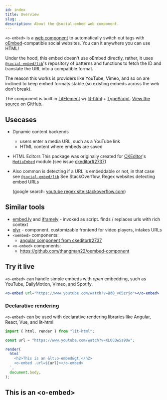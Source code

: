 ```yaml
---
id: index
title: Overview
slug: .
description: About the @social-embed web component.
---
```


`<o-embed>` is a [web component] to automatically switch out tags with
[oEmbed]-compatible social websites. You can it anywhere you can use HTML!

Under the hood, this embed doesn't use oEmbed directly, rather, it uses [`@social-embed/lib`]'s
repository of patterns and functions to fetch the ID and translate the URL into a compatible format.

The reason this works is providers like YouTube, Vimeo, and so on are inclined to keep embed
formats stable (so existing embeds across the web don't break).

The component is built in [LitElement] w/ [lit-html] + [TypeScript]. [View the source](https://github.com/social-embed/social-embed/tree/master/packages/wc) on GitHub.

[web component]: https://developer.mozilla.org/en-US/docs/Web/Web_Components
[oembed]: https://oembed.com/
[litelement]: https://lit-element.polymer-project.org/
[lit-html]: https://lit-html.polymer-project.org/
[typescript]: https://www.typescriptlang.org/

## Usecases

- Dynamic content backends
  - users enter a media URL, such as a YouTube link
  - HTML content where embeds are saved
- HTML Editors
  This package was originally created for [CKEditor]'s [`MediaEmbed`] module (see issue [ckeditor#2737])
- Also common is detecting if a URL is embeddable or not, in that case see [`@social-embed/lib`]
  See StackOverflow, Regex websites detecting embed URLs

  (google search: [youtube regex site:stackoverflow.com])

[youtube regex site:stackoverflow.com]: https://www.google.com/search?q=youtube+regex+site%3Astackoverflow.com
[`mediaembed`]: https://ckeditor.com/docs/ckeditor5/latest/features/media-embed.html
[ckeditor#2737]: https://github.com/ckeditor/ckeditor5/issues/2737
[ckeditor]: https://github.com/ckeditor/ckeditor5/issues/2737
[`@social-embed/lib`]: ../lib/index.mdx

## Similar tools

- [embed.ly](https://embed.ly/) and [iframely](https://iframely.com/) - invoked as script. finds / replaces urls with rich context
- [plyr](https://plyr.io/) - component. customizable frontend for video players, intakes URLs
- `<oembed>` components:
  - [angular component from ckeditor#2737](https://github.com/ckeditor/ckeditor5/issues/2737#issuecomment-471326090)
- `<o-embed>` components:
  - https://github.com/thangman22/oembed-component

## Try it live

`<o-embed>` can handle simple embeds with _open_ embedding, such as YouTube, DailyMotion,
Vimeo, and Spotify.

```jsx live
<o-embed url="https://www.youtube.com/watch?v=Bd8_vO5zrjo"></o-embed>
```

### Declarative rendering

`<o-embed>` can be used with declarative rendering libraries like Angular, React, Vue, and lit-html

```js
import { html, render } from "lit-html";

const url = "https://www.youtube.com/watch?v=XLOCQw5s9Uw";

render(
  html`
    <h2>This is an &lt;o-embed&gt;</h2>
    <o-embed .url=${url}></o-embed>
  `,
  document.body,
);
```

<h2>This is an &lt;o-embed&gt;</h2>
<o-embed url="https://www.youtube.com/watch?v=XLOCQw5s9Uw"></o-embed>
